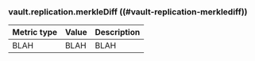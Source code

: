 ### vault.replication.merkleDiff ((#vault-replication-merklediff))

Metric type | Value | Description
----------- | ----- | -----------
BLAH     | BLAH    | BLAH